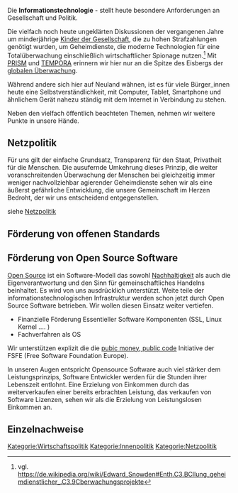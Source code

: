 Die '''Informationstechnologie''' - stellt heute besondere Anforderungen an Gesellschaft und Politik. 

Die vielfach noch heute ungeklärten Diskussionen der vergangenen Jahre um minderjährige [[Kinder der Gesellschaft]], die zu hohen Strafzahlungen genötigt wurden, um Geheimdienste, die moderne Technologien für eine Totalüberwachung einschließlich wirtschaftlicher Spionage nutzen.<ref>vgl. https://de.wikipedia.org/wiki/Edward_Snowden#Enth.C3.BCllung_geheimdienstlicher_.C3.9Cberwachungsprojekte</ref> Mit [https://de.wikipedia.org/wiki/PRISM PRISM] und [https://de.wikipedia.org/wiki/Tempora TEMPORA] erinnern wir hier nur an die Spitze des Eisbergs der [https://de.wikipedia.org/wiki/Globale_%C3%9Cberwachungs-_und_Spionageaff%C3%A4re globalen Überwachung].

Während andere sich hier auf Neuland wähnen, ist es für viele Bürger_innen heute eine Selbstverständlichkeit, mit Computer, Tablet, Smartphone und ähnlichem Gerät nahezu ständig mit dem Internet in Verbindung zu stehen.

Neben den vielfach öffentlich beachteten Themen, nehmen wir weitere Punkte in unsere Hände.

== Netzpolitik ==

Für uns gilt der einfache Grundsatz, Transparenz für den Staat, Privatheit für die Menschen. Die ausufernde Umkehrung dieses Prinzip, die weiter voranschreitenden Überwachung der Menschen bei gleichzeitig immer weniger nachvollziehbar agierender Geheimdienste sehen wir als eine äußerst gefährliche Entwicklung, die unsere Gemeinschaft im Herzen Bedroht, der wir uns entscheidend entgegenstellen.

siehe [[Netzpolitik]]

== Förderung von offenen Standards ==

== Förderung von Open Source Software ==

[https://de.wikipedia.org/wiki/Open_Source Open Source] ist ein Software-Modell das sowohl [[Nachhaltigkeit]] als auch die Eigenverantwortung und den Sinn für gemeinschaftliches Handelns beinhaltet. Es wird von uns ausdrücklich unterstützt. Weite teile der informationstechnologischen Infrastruktur werden schon jetzt durch Open Source Software betrieben. Wir wollen diesen Einsatz weiter vertiefen.

* Finanzielle Förderung Essentieller Software Komponenten (SSL, Linux Kernel .... )
* Fachverfahren als OS

Wir unterstützen explizit die die [https://publiccode.eu/de/ pubic money, public code] Initiative der FSFE (Free Software Foundation Europe).

In unseren Augen entspricht Opensource Software auch viel stärker dem Leistungsprinzips, Software Entwickler werden für die Stunden ihrer Lebenszeit entlohnt. Eine Erzielung von Einkommen durch das weiterverkaufen einer bereits erbrachten Leistung, das verkaufen von Software Lizenzen, sehen wir als die Erzielung von Leistungslosen Einkommen an.

== Einzelnachweise ==
<references />

[[Kategorie:Wirtschaftspolitik]]
[[Kategorie:Innenpolitik]]
[[Kategorie:Netzpolitik]]